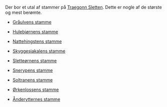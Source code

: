 {{title:Traegonnske stammer}}
{{author:Laura Holmegaard}}
{{timestamp:2010-12-31T15:15:16Z}}
{{copyright:Traegonnske stammer}}
Der bor et utal af stammer på [[Traegonn Sletten]]. Dette er nogle af de største og mest berømte.

*[[Gråulvens stamme]]

*[[Hulebjørnens stamme]]

*[[Nattehingstens stamme]]

*[[Skyggesjakalens stamme]]

*[[Sletteørnens stamme]]

*[[Snerypens stamme]]

*[[Soltranens stamme]]

*[[Ørkenlossens stamme]]

*[[Ånderytternes stamme]]